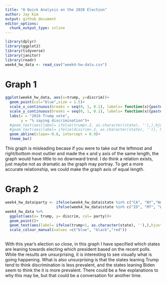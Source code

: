 ```yaml
---
title: "A Quick Analysis on the 2020 Election"
author: Jay Kim
output: github_document
editor_options:
  chunk_output_type: inline
---
```

```r
library(dplyr)
library(ggplot2)
library(tidyverse)
library(janitor)
library(readr)
week4_hw_data <- read_csv("week4-hw-data.csv")
```
# Graph 1
```r
ggplot(week4_hw_data, aes(x=trump, y=discrim))+
  geom_point(col="blue",size = 1.5)+
  scale_x_continuous(breaks = seq(0, 1, 0.1), labels= function(x){paste0(x*100, '%')})+
  scale_y_continuous(breaks = seq(0, 1, 0.1), labels= function(x){paste0(x*100, '%')})+ #how to do this correctly
  labs(x = "2016 Trump vote",
       y = "% saying discrimination")+
  #geom_text(aes(label= ifelse(trump<.2, as.character(state), ''),),hjust=1.2, vjust =0)+
  #geom_text(aes(label= ifelse(discrim<.2, as.character(state), '')), hjust=1.2, vjust =0)+
  geom_abline(slope=-0.8, intercept = 0.9)+
  theme_bw()
```

This graph is misleading becase if you were to take out the leftmost and right/bottom most outlier and made the x and y axis of the same length, the graph would have little to no downward trend. I do think a relation exists, just maybe not as dramatic as the graph may portray. To get a more accurate relationship, we could make the graph axis of equal length. 

# Graph 2
```r
week4_hw_data$party <- ifelse(week4_hw_data$state %in% c("CA", "NY","WA", "OR","NV","CO","NM","MN","IL","VA","MA", "RI", "CT", "NJ", "DE", "DC", "VT", "NH" ), 'Biden',      
                       ifelse(week4_hw_data$state %in% c("ID", "MT", "WY", "UT", "ND", "SD", "KS", "OK", "TX", "AR", "LA", "MS", "AL", "TN", "KY", "IN", "WY" ), 'Trump', "Toss Up"))
week4_hw_data %>% 
  ggplot(aes(x= trump, y= discrim, col= party))+
  geom_point()+
  geom_text(aes(label= ifelse(trump<1, as.character(state), ''),),hjust=1.5, vjust =0, size =2)+
  scale_colour_manual(values =c("blue", "black","red"))
  
```

With this year's election so close, in this graph I have specified which states are leaning towards electing which president based on the recent polls. While the results are unsurprising, it is interesting to see visually what is going happening. What is also unsurprising is that the states leaning Trump tend to think discrimination is less prevalent, and the states leaning Biden seem to think the it is more prevalent. There could be a few explanations to why this may be, but that could be a conversation for another time.  



